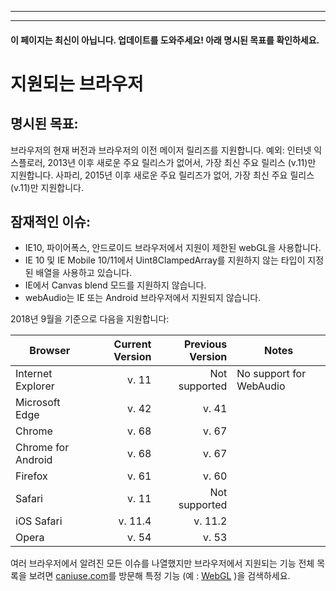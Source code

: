 
---

---
#### 이 페이지는 최신이 아닙니다. 업데이트를 도와주세요! 아래 명시된 목표를 확인하세요.

# 지원되는 브라우저

## 명시된 목표:

브라우저의 현재 버전과 브라우저의 이전 메이저 릴리즈를 지원합니다. 예외: 인터넷 익스플로러, 2013년 이후 새로운 주요 릴리스가 없어서, 가장 최신 주요 릴리스 (v.11)만 지원합니다. 사파리, 2015년 이후 새로운 주요 릴리즈가 없어, 가장 최신 주요 릴리스 (v.11)만 지원합니다.

## 잠재적인 이슈:

* IE10, 파이어폭스, 안드로이드 브라우저에서 지원이 제한된 webGL을 사용합니다.
* IE 10 및 IE Mobile 10/11에서 Uint8ClampedArray를 지원하지 않는 타입이 지정된 배열을 사용하고 있습니다.
* IE에서  Canvas blend 모드를 지원하지 않습니다.
* webAudio는 IE 또는 Android 브라우저에서 지원되지 않습니다.

2018년 9월을 기준으로 다음을 지원합니다:

|Browser            |  Current Version  | Previous Version|  Notes                    
|-------------------|------------------:|----------------:|--------------
|Internet Explorer  |             v. 11 |  Not supported  | No support for WebAudio
|Microsoft Edge     |             v. 42 |  v. 41          |
|Chrome             |             v. 68 |  v. 67          |
|Chrome for Android |             v. 68 |  v. 67          |
|Firefox            |             v. 61 |  v. 60          | 
|Safari             |             v. 11 |  Not supported  |
|iOS Safari         |           v. 11.4 |  v. 11.2        |
|Opera              |             v. 54 |  v. 53          |


여러 브라우저에서 알려진 모든 이슈를 나열했지만 브라우저에서 지원되는 기능 전체 목록을 보려면 [caniuse.com](http://caniuse.com)를 방문해 특정 기능 (예 : [WebGL](http://caniuse.com/#search=webgl)
)을 검색하세요.
